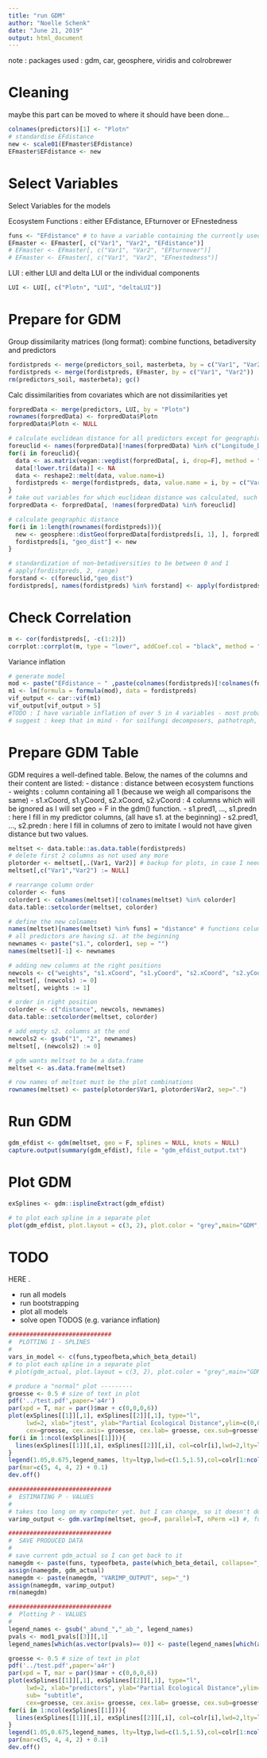 ```yaml
---
title: "run GDM"
author: "Noelle Schenk"
date: "June 21, 2019"
output: html_document
---
```

note : packages used : gdm, car, geosphere, viridis and colrobrewer

# Cleaning
maybe this part can be moved to where it should have been done...
```r
colnames(predictors)[1] <- "Plotn"
# standardise EFdistance
new <- scale01(EFmaster$EFdistance)
EFmaster$EFdistance <- new
```


# Select Variables
Select Variables for the models

Ecosystem Functions : either EFdistance, EFturnover or EFnestedness
```r
funs <- "EFdistance" # to have a variable containing the currently used Ecosystem function
EFmaster <- EFmaster[, c("Var1", "Var2", "EFdistance")]
# EFmaster <- EFmaster[, c("Var1", "Var2", "EFturnover")]
# EFmaster <- EFmaster[, c("Var1", "Var2", "EFnestedness")]
```

LUI : either LUI and delta LUI or the individual components
```r
LUI <- LUI[, c("Plotn", "LUI", "deltaLUI")]
```

# Prepare for GDM

Group dissimilarity matrices (long format):
combine functions, betadiversity and predictors
```r
fordistpreds <- merge(predictors_soil, masterbeta, by = c("Var1", "Var2"))
fordistpreds <- merge(fordistpreds, EFmaster, by = c("Var1", "Var2"))
rm(predictors_soil, masterbeta); gc()
```

Calc dissimilarities from covariates which are not dissimilarities yet
```r
forpredData <- merge(predictors, LUI, by = "Plotn")
rownames(forpredData) <- forpredData$Plotn
forpredData$Plotn <- NULL

# calculate euclidean distance for all predictors except for geographic distances
foreuclid <- names(forpredData)[!names(forpredData) %in% c("Longitude_Dec_Plotcenter", "Latitude_Dec_Plotcenter")]
for(i in foreuclid){
  data <- as.matrix(vegan::vegdist(forpredData[, i, drop=F], method = "euclid"))
  data[!lower.tri(data)] <- NA
  data <- reshape2::melt(data, value.name=i)
  fordistpreds <- merge(fordistpreds, data, value.name = i, by = c("Var1", "Var2"))
}
# take out variables for which euclidean distance was calculated, such that only geographic distance stays
forpredData <- forpredData[, !names(forpredData) %in% foreuclid]

# calculate geographic distance
for(i in 1:length(rownames(fordistpreds))){
  new <- geosphere::distGeo(forpredData[fordistpreds[i, 1], ], forpredData[fordistpreds[i, 2], ])
  fordistpreds[i, "geo_dist"] <- new
}

# standardization of non-betadiversities to be between 0 and 1
# apply(fordistpreds, 2, range)
forstand <- c(foreuclid,"geo_dist")
fordistpreds[, names(fordistpreds) %in% forstand] <- apply(fordistpreds[, names(fordistpreds) %in% forstand], 2, scale01)
```

# Check Correlation
```r
m <- cor(fordistpreds[, -c(1:2)])
corrplot::corrplot(m, type = "lower", addCoef.col = "black", method = "color", diag = F, tl.srt = 50, tl.col = "black", order = "hclust", tl.cex = 0.4, cl.cex = 0.3, number.cex = 0.3)
```
Variance inflation
```r
# generate model
mod <- paste("EFdistance ~ " ,paste(colnames(fordistpreds)[!colnames(fordistpreds) %in% c("EFdistance", "Var1", "Var2")], collapse = " + "))
m1 <- lm(formula = formula(mod), data = fordistpreds)
vif_output <- car::vif(m1)
vif_output[vif_output > 5]
#TODO : I have variable inflation of over 5 in 4 variables - most probably between nestedness and turnover components!
# suggest : keep that in mind - for soilfungi decomposers, pathotroph, ... we can not really tell if turnover or nestedness...
```

# Prepare GDM Table
GDM requires a well-defined table. Below, the names of the columns and their content are listed:
- distance : distance between ecosystem functions
- weights : column containing all 1 (because we weigh all comparisons the same)
- s1.xCoord, s1.yCoord, s2.xCoord, s2.yCoord : 4 columns which will be ignored as I will set geo = F in the gdm() function. 
- s1.pred1, ..., s1.predn : here I fill in my predictor columns, (all have s1. at the beginning)
- s2.pred1, ..., s2.predn : here I fill in columns of zero to imitate I would not have given distance but two values.

```r
meltset <- data.table::as.data.table(fordistpreds)
# delete first 2 columns as not used any more
plotorder <- meltset[,.(Var1, Var2)] # backup for plots, in case I need it again
meltset[,c("Var1","Var2") := NULL]

# rearrange column order
colorder <- funs
colorder1 <- colnames(meltset)[!colnames(meltset) %in% colorder]
data.table::setcolorder(meltset, colorder)

# define the new colnames
names(meltset)[names(meltset) %in% funs] = "distance" # functions column is named "distance"
# all predictors are having s1. at the beginning
newnames <- paste("s1.", colorder1, sep = "")
names(meltset)[-1] <- newnames

# adding new columns at the right positions
newcols <- c("weights", "s1.xCoord", "s1.yCoord", "s2.xCoord", "s2.yCoord")
meltset[, (newcols) := 0]
meltset[, weights := 1]

# order in right position
colorder <- c("distance", newcols, newnames)
data.table::setcolorder(meltset, colorder)

# add empty s2. columns at the end
newcols2 <- gsub("1", "2", newnames)
meltset[, (newcols2) := 0]

# gdm wants meltset to be a data.frame
meltset <- as.data.frame(meltset)

# row names of meltset must be the plot combinations
rownames(meltset) <- paste(plotorder$Var1, plotorder$Var2, sep=".")
```

# Run GDM
```r
gdm_efdist <- gdm(meltset, geo = F, splines = NULL, knots = NULL)
capture.output(summary(gdm_efdist), file = "gdm_efdist_output.txt")
```

# Plot GDM
```r
exSplines <- gdm::isplineExtract(gdm_efdist)

# to plot each spline in a separate plot
plot(gdm_efdist, plot.layout = c(3, 2), plot.color = "grey",main="GDM",sub= paste(vars_in_model, collapse=', '))
```

# TODO 
HERE .

- run all models
- run bootstrapping
- plot all models
- solve open TODOS (e.g. variance inflation)


```r


#############################
#  PLOTTING I - SPLINES
#
vars_in_model <- c(funs,typeofbeta,which_beta_detail)
# to plot each spline in a separate plot
# plot(gdm_actual, plot.layout = c(3, 2), plot.color = "grey",main="GDM",sub= paste(vars_in_model, collapse=', '))

# produce a "normal" plot ---------
groesse <- 0.5 # size of text in plot
pdf('../test.pdf',paper='a4r')
par(xpd = T, mar = par()$mar + c(0,0,0,6))
plot(exSplines[[1]][,1], exSplines[[2]][,1], type="l",
     lwd=2, xlab="jtest", ylab="Partial Ecological Distance",ylim=c(0,0.65),main="GDM",sub= paste(vars_in_model, collapse=', '),
     cex=groesse, cex.axis= groesse, cex.lab= groesse, cex.sub=groesse*1.5)
for(i in 1:ncol(exSplines[[1]])){
  lines(exSplines[[1]][,i], exSplines[[2]][,i], col=colr[i],lwd=2,lty=ltyp[i])
}
legend(1.05,0.675,legend_names, lty=ltyp,lwd=c(1.5,1.5),col=colr[1:ncol(exSplines[[1]])],cex = 0.5) 
par(mar=c(5, 4, 4, 2) + 0.1)
dev.off()

#############################
#  ESTIMATING P - VALUES
#
# takes too long on my computer yet. but I can change, so it doesn't do aic and only looks at the full model - much faster! todo
varimp_output <- gdm.varImp(meltset, geo=F, parallel=T, nPerm =1) #, fullModelOnly=T)

#############################
#  SAVE PRODUCED DATA
#
# save current gdm_actual so I can get back to it
namegdm <- paste(funs, typeofbeta, paste(which_beta_detail, collapse="_"), sep="_")
assign(namegdm, gdm_actual)
namegdm <- paste(namegdm, "VARIMP_OUTPUT", sep="_")
assign(namegdm, varimp_output)
rm(namegdm)

#############################
#  Plotting P - VALUES
#
legend_names <- gsub("_abund_","_ab_", legend_names)
pvals <- mod1_pvals[[3]][,1]
legend_names[which(as.vector(pvals)== 0)] <- paste(legend_names[which(as.vector(pvals)== 0)],'*')

groesse <- 0.5 # size of text in plot
pdf('../test.pdf',paper='a4r')
par(xpd = T, mar = par()$mar + c(0,0,0,6))
plot(exSplines[[1]][,1], exSplines[[2]][,1], type="l",
     lwd=2, xlab="predictors", ylab="Partial Ecological Distance",ylim=c(0,0.65),main="GDM",
     sub= "subtitle",
     cex=groesse, cex.axis= groesse, cex.lab= groesse, cex.sub=groesse*1.5)
for(i in 1:ncol(exSplines[[1]])){
  lines(exSplines[[1]][,i], exSplines[[2]][,i], col=colr[i],lwd=2,lty=ltyp[i])
}
legend(1.05,0.675,legend_names, lty=ltyp,lwd=c(1.5,1.5),col=colr[1:ncol(exSplines[[1]])],cex = 0.5) 
par(mar=c(5, 4, 4, 2) + 0.1)
dev.off()
```

